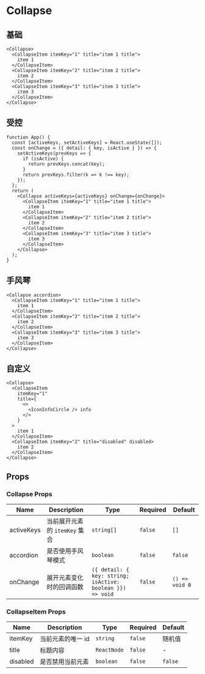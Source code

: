 # Collapse

## 基础

```tsx live=true
<Collapse>
  <CollapseItem itemKey="1" title="item 1 title">
    item 1
  </CollapseItem>
  <CollapseItem itemKey="2" title="item 2 title">
    item 2
  </CollapseItem>
  <CollapseItem itemKey="3" title="item 3 title">
    item 3
  </CollapseItem>
</Collapse>
```

## 受控

```tsx live=true
function App() {
  const [activeKeys, setActiveKeys] = React.useState([]);
  const onChange = ({ detail: { key, isActive } }) => {
    setActiveKeys(prevKeys => {
      if (isActive) {
        return prevKeys.concat(key);
      }
      return prevKeys.filter(k => k !== key);
    });
  };
  return (
    <Collapse activeKeys={activeKeys} onChange={onChange}>
      <CollapseItem itemKey="1" title="item 1 title">
        item 1
      </CollapseItem>
      <CollapseItem itemKey="2" title="item 2 title">
        item 2
      </CollapseItem>
      <CollapseItem itemKey="3" title="item 3 title">
        item 3
      </CollapseItem>
    </Collapse>
  );
}
```

## 手风琴

```tsx live=true
<Collapse accordion>
  <CollapseItem itemKey="1" title="item 1 title">
    item 1
  </CollapseItem>
  <CollapseItem itemKey="2" title="item 2 title">
    item 2
  </CollapseItem>
  <CollapseItem itemKey="3" title="item 3 title">
    item 3
  </CollapseItem>
</Collapse>
```

## 自定义

```tsx live=true
<Collapse>
  <CollapseItem
    itemKey="1"
    title={
      <>
        <IconInfoCircle /> info
      </>
    }
  >
    item 1
  </CollapseItem>
  <CollapseItem itemKey="2" title="disabled" disabled>
    item 2
  </CollapseItem>
</Collapse>
```

## Props

### Collapse Props

| Name       | Description                   | Type                                                      | Required | Default        |
| ---------- | ----------------------------- | --------------------------------------------------------- | -------- | -------------- |
| activeKeys | 当前展开元素的 `itemKey` 集合 | `string[]`                                                | `false`  | `[]`           |
| accordion  | 是否使用手风琴模式            | `boolean`                                                 | `false`  | `false`        |
| onChange   | 展开元素变化时的回调函数      | `({ detail: { key: string; isActive: boolean }}) => void` | `false`  | `() => void 0` |

### CollapseItem Props

| Name     | Description       | Type        | Required | Default |
| -------- | ----------------- | ----------- | -------- | ------- |
| itemKey  | 当前元素的唯一 id | `string`    | `false`  | 随机值  |
| title    | 标题内容          | `ReactNode` | `false`  | -       |
| disabled | 是否禁用当前元素  | `boolean`   | `false`  | `false` |
